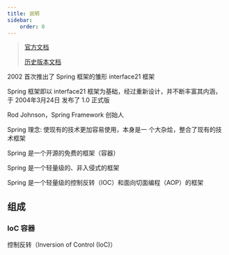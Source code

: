 ```yaml
---
title: 说明
sidebar:
    order: 0
---
```


> [官方文档](https://docs.spring.io/spring-framework/reference/index.html)
>
> [历史版本文档](https://docs.spring.io/spring-framework/docs/)

2002 首次推出了 Spring 框架的雏形 interface21 框架

Spring 框架即以 interface21 框架为基础，经过重新设计，并不断丰富其内涵，于 2004年3月24日 发布了 1.0 正式版

Rod Johnson，Spring Framework 创始人

Spring 理念: 使现有的技术更加容易使用，本身是一 个大杂烩，整合了现有的技术框架

Spring 是一个开源的免费的框架（容器）

Spring 是一个轻量级的、非入侵式的框架

Spring 是一个轻量级的控制反转（IOC）和面向切面编程（AOP）的框架

## 组成

### IoC 容器

控制反转（Inversion of Control (IoC)）
